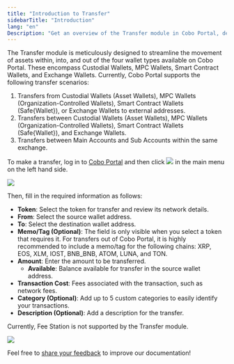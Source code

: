 ```yaml
---
title: "Introduction to Transfer"
sidebarTitle: "Introduction"
lang: "en"
Description: "Get an overview of the Transfer module in Cobo Portal, designed to facilitate asset movement across various wallet types seamlessly."
---
```


The Transfer module is meticulously designed to streamline the movement of assets within, into, and out of the four wallet types available on Cobo Portal. These encompass Custodial Wallets, MPC Wallets, Smart Contract Wallets, and Exchange Wallets. Currently, Cobo Portal supports the following transfer scenarios:


1. Transfers from Custodial Wallets (Asset Wallets), MPC Wallets (Organization-Controlled Wallets), Smart Contract Wallets (Safe&#123;Wallet&#125;), or Exchange Wallets to external addresses.
2. Transfers between Custodial Wallets (Asset Wallets), MPC Wallets (Organization-Controlled Wallets), Smart Contract Wallets (Safe&#123;Wallet&#125;), and Exchange Wallets.
3. Transfers between Main Accounts and Sub Accounts within the same exchange.

To make a transfer, log in to [Cobo Portal](https://portal.cobo.com/login) and then click <img src="/en/images/transfers/transfer-button.svg" className="icon"></img> in the main menu on the left hand side.

<img src="/en/images/transfers/transfer-button-location.png" className="screenshot_modal"/>
 

Then, fill in the required information as follows:

- **Token**: Select the token for transfer and review its network details.
- **From**: Select the source wallet address.
- **To**: Select the destination wallet address.
- **Memo/Tag (Optional)**: The field is only visible when you select a token that requires it. For transfers out of Cobo Portal, it is highly recommended to include a memo/tag for the following chains: XRP, EOS, XLM, IOST, BNB_BNB, ATOM, LUNA, and TON.
- **Amount**: Enter the amount to be transferred.
    - **Available**: Balance available for transfer in the source wallet address.
- **Transaction Cost**: Fees associated with the transaction, such as network fees.
- **Category (Optional)**: Add up to 5 custom categories to easily identify your transactions.
- **Description (Optional)**: Add a description for the transfer.

<Info>Currently, Fee Station is not supported by the Transfer module.</Info>

<img src="/en/images/transfers/transfer-form.jpg" className="screenshot_modal"/>

<Tip>Feel free to [share your feedback](https://forms.zohopublic.com/cobo/form/DocumentFeedbackForm/formperma/QvLOhxJv1_JMsJ-1dleZ8Itb_7rzN-LtgvsDdxosoVI?referrername=manuals) to improve our documentation!</Tip>

